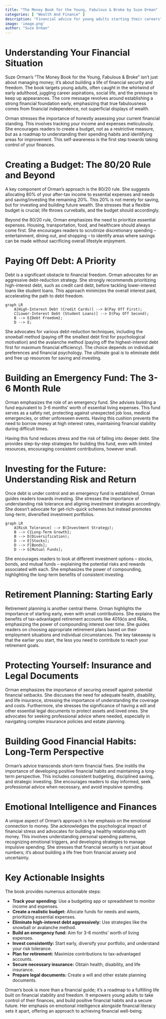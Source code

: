 ```yaml
---
title: "The Money Book for the Young, Fabulous & Broke by Suze Orman"
categories: [ "Wealth And Finance" ]
description: "Financial advice for young adults starting their careers"
image: 'image.png'
author: "Suze Orman"
---
```

# Understanding Your Financial Situation

Suze Orman's "The Money Book for the Young, Fabulous & Broke" isn't just about managing money; it's about building a life of financial security and freedom.  The book targets young adults, often caught in the whirlwind of early adulthood, juggling career aspirations, social life, and the pressure to keep up appearances.  The core message revolves around establishing a strong financial foundation early, emphasizing that true fabulousness comes from financial independence, not superficial displays of wealth.

Orman stresses the importance of honestly assessing your current financial standing. This involves tracking your income and expenses meticulously. She encourages readers to create a budget, not as a restrictive measure, but as a roadmap to understanding their spending habits and identifying areas for improvement. This self-awareness is the first step towards taking control of your finances.

# Creating a Budget: The 80/20 Rule and Beyond

A key component of Orman's approach is the 80/20 rule. She suggests allocating 80% of your after-tax income to essential expenses and needs and saving/investing the remaining 20%. This 20% is not merely for saving, but for investing and building future wealth. She stresses that a flexible budget is crucial; life throws curveballs, and the budget should accordingly.

Beyond the 80/20 rule, Orman emphasizes the need to prioritize essential expenses.  Housing, transportation, food, and healthcare should always come first.  She encourages readers to scrutinize discretionary spending – entertainment, dining out, and shopping – to identify areas where savings can be made without sacrificing overall lifestyle enjoyment.


# Paying Off Debt: A Priority

Debt is a significant obstacle to financial freedom.  Orman advocates for an aggressive debt-reduction strategy. She strongly recommends prioritizing high-interest debt, such as credit card debt, before tackling lower-interest loans like student loans.  This approach minimizes the overall interest paid, accelerating the path to debt freedom.


```mermaid
graph LR
    A[High-Interest Debt (Credit Cards)] --> B(Pay Off First);
    C[Lower-Interest Debt (Student Loans)] --> D(Pay Off Second);
    B --> E{Debt Freedom};
    D --> E;
```

She advocates for various debt-reduction techniques, including the snowball method (paying off the smallest debt first for psychological motivation) and the avalanche method (paying off the highest-interest debt first for maximum financial efficiency).  The choice depends on individual preferences and financial psychology.  The ultimate goal is to eliminate debt and free up resources for saving and investing.


# Building an Emergency Fund: The 3-6 Month Rule

Orman emphasizes the role of an emergency fund. She advises building a fund equivalent to 3-6 months' worth of essential living expenses. This fund serves as a safety net, protecting against unexpected job loss, medical emergencies, or other unforeseen events.  Having this cushion prevents the need to borrow money at high interest rates, maintaining financial stability during difficult times.

Having this fund reduces stress and the risk of falling into deeper debt. She provides step-by-step strategies for building this fund, even with limited resources, encouraging consistent contributions, however small.


# Investing for the Future:  Understanding Risk and Return

Once debt is under control and an emergency fund is established, Orman guides readers towards investing.  She stresses the importance of understanding risk tolerance and aligning investment strategies accordingly.  She doesn't advocate for get-rich-quick schemes but instead promotes long-term, diversified investment portfolios.


```mermaid
graph LR
    A[Risk Tolerance] --> B(Investment Strategy);
    B --> C{Long-Term Growth};
    B --> D(Diversification);
    D --> E[Stocks];
    D --> F[Bonds];
    D --> G[Mutual Funds];
```

She encourages readers to look at different investment options – stocks, bonds, and mutual funds – explaining the potential risks and rewards associated with each.  She emphasizes the power of compounding, highlighting the long-term benefits of consistent investing.


# Retirement Planning: Starting Early

Retirement planning is another central theme.  Orman highlights the importance of starting early, even with small contributions.  She explains the benefits of tax-advantaged retirement accounts like 401(k)s and IRAs, emphasizing the power of compounding interest over time.  She guides readers on choosing appropriate retirement plans based on their employment situations and individual circumstances.  The key takeaway is that the earlier you start, the less you need to contribute to reach your retirement goals.


# Protecting Yourself: Insurance and Legal Documents

Orman emphasizes the importance of securing oneself against potential financial setbacks.  She discusses the need for adequate health, disability, and life insurance, stressing the importance of understanding the coverage and costs.  Furthermore, she stresses the significance of having a will and other essential legal documents to protect assets and loved ones.  She advocates for seeking professional advice where needed, especially in navigating complex insurance policies and estate planning.


#  Building Good Financial Habits: Long-Term Perspective

Orman's advice transcends short-term financial fixes.  She instills the importance of developing positive financial habits and maintaining a long-term perspective. This includes consistent budgeting, disciplined saving, and strategic investing. She encourages readers to stay informed, seek professional advice when necessary, and avoid impulsive spending.


# Emotional Intelligence and Finances

A unique aspect of Orman's approach is her emphasis on the emotional connection to money.  She acknowledges the psychological impact of financial stress and advocates for building a healthy relationship with money. This involves understanding personal spending patterns, recognizing emotional triggers, and developing strategies to manage impulsive spending.  She stresses that financial security is not just about numbers; it's about building a life free from financial anxiety and uncertainty.


# Key Actionable Insights

The book provides numerous actionable steps:

* **Track your spending:**  Use a budgeting app or spreadsheet to monitor income and expenses.
* **Create a realistic budget:** Allocate funds for needs and wants, prioritizing essential expenses.
* **Eliminate high-interest debt aggressively:** Use strategies like the snowball or avalanche method.
* **Build an emergency fund:** Aim for 3-6 months' worth of living expenses.
* **Invest consistently:** Start early, diversify your portfolio, and understand your risk tolerance.
* **Plan for retirement:**  Maximize contributions to tax-advantaged accounts.
* **Secure necessary insurance:** Obtain health, disability, and life insurance.
* **Prepare legal documents:** Create a will and other estate planning documents.


Orman’s book is more than a financial guide; it's a roadmap to a fulfilling life built on financial stability and freedom.  It empowers young adults to take control of their finances, and build positive financial habits and a secure future. Her emphasis on emotional intelligence alongside financial literacy sets it apart, offering an approach to achieving financial well-being.

